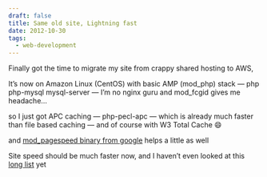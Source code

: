 ```yaml
---
draft: false
title: Same old site, Lightning fast
date: 2012-10-30
tags:
  - web-development
---
```

Finally got the time to migrate my site from crappy shared hosting to AWS,

It&#8217;s now on Amazon Linux (CentOS) with basic AMP (mod\_php) stack &#8212; php php-mysql mysql-server &#8212; I&#8217;m no nginx guru and mod\_fcgid gives me headache&#8230;

so I just got APC caching &#8212; php-pecl-apc &#8212; which is already much faster than file based caching &#8212; and of course with W3 Total Cache :smile:

and [mod_pagespeed binary from google](https://developers.google.com/speed/docs/mod_pagespeed/download) helps a little as well

Site speed should be much faster now, and I haven&#8217;t even looked at this [long list](http://codex.wordpress.org/WordPress_Optimization) yet

&nbsp;
